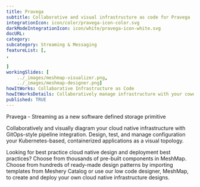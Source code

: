 ---title: Pravega  subtitle: Collaborative and visual infrastructure as code for PravegaintegrationIcon: icon/color/pravega-icon-color.svgdarkModeIntegrationIcon: icon/white/pravega-icon-white.svgdocURL: category: subcategory: Streaming & MessagingfeatureList: [,,]workingSlides: [    ../_images/meshmap-visualizer.png,    ../_images/meshmap-designer.png]howItWorks: Collaborative Infrastructure as CodehowItWorksDetails: Collaboratively manage infrastructure with your coworkers synchronously sharing the same designs.published: TRUE---<p>    Pravega - Streaming as a new software defined storage primitive</p><p>    Collaboratively and visually diagram your cloud native infrastructure with GitOps-style pipeline integration. Design, test, and manage configuration your Kubernetes-based, containerized applications as a visual topology.</p><p>    Looking for best practice cloud native design and deployment best practices? Choose from thousands of pre-built components in MeshMap. Choose from hundreds of ready-made design patterns by importing templates from Meshery Catalog or use our low code designer, MeshMap, to create and deploy your own cloud native infrastructure designs.</p>